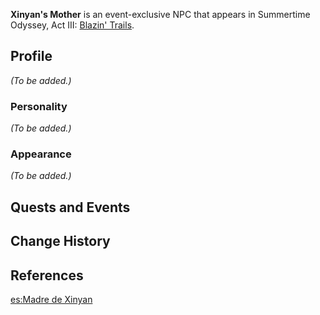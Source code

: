 {{Meta
<!-- Remove this template after adding the missing info -->
|missing_NPC_profile  = yes
}}
{{Character Infobox
|type             = Event NPC
|image            = NPC Xinyan's Mother.png
|region           = Liyue
|location         = Golden Apple Archipelago
|title            = 
|spouse           = Xinyan's Father
|child            = Xinyan
}}
'''Xinyan's Mother''' is an event-exclusive NPC that appears in Summertime Odyssey, Act III: [[Blazin' Trails (Part 2)|Blazin' Trails]].

==Profile==
<!-- Detailed story/lore information goes here. -->
''(To be added.)''

===Personality===
''(To be added.)''

===Appearance===
<!-- Keep appearance section short and concise. Limit to 2 paragraphs with 3-4 sentences each. -->
''(To be added.)''

==Quests and Events==
{{Quests and Events}}
<!--
==Trivia==
==Other Languages==
-->

==Change History==
{{Change History|2.8}}

==References==
{{Reflist}}

[[es:Madre de Xinyan]]